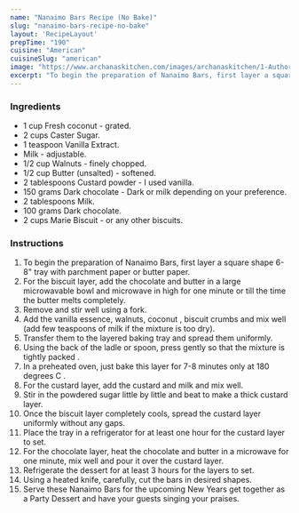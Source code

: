 ---
name: "Nanaimo Bars Recipe (No Bake)"
slug: "nanaimo-bars-recipe-no-bake"
layout: 'RecipeLayout'
prepTime: "190"
cuisine: "American"
cuisineSlug: "american"
image: "https://www.archanaskitchen.com/images/archanaskitchen/1-Author/umar/Nanaimo_Bars__Eggless_1600.jpg"
excerpt: "To begin the preparation of Nanaimo Bars, first layer a square shape  6-8 tray with parchment paper or butter paper"
---

### Ingredients

- 1 cup Fresh coconut - grated.
- 2 cups Caster Sugar.
- 1 teaspoon Vanilla Extract.
- Milk - adjustable.
- 1/2 cup Walnuts - finely chopped.
- 1/2 cup Butter (unsalted) - softened.
- 2 tablespoons Custard powder - I used vanilla.
- 150 grams Dark chocolate - Dark or milk depending on your preference.
- 2 tablespoons Milk.
- 100 grams Dark chocolate.
- 2 cups Marie Biscuit - or any other biscuits.

### Instructions

1. To begin the preparation of Nanaimo Bars, first layer a square shape  6-8" tray with parchment paper or butter paper.
1. For the biscuit layer, add the chocolate and butter in a large microwavable bowl and microwave in high for one minute or till the time the butter melts completely.
1. Remove and stir well using a fork.
1. Add the vanilla essence, walnuts, coconut , biscuit crumbs and mix well (add few teaspoons of milk if the mixture is too dry).
1. Transfer them to the layered baking tray and spread them uniformly.
1. Using the back of the ladle or spoon, press gently so that the mixture is tightly packed .
1. In a preheated oven, just bake this layer for 7-8 minutes only at 180 degrees C  .
1. For the custard layer, add the custard and milk and mix well.
1. Stir in the powdered sugar little by little and beat to make a thick custard layer.
1. Once the biscuit layer completely cools, spread the custard layer uniformly without any gaps.
1. Place the tray in a refrigerator for at least one hour for the custard layer to set.
1. For the chocolate layer, heat the chocolate and butter in a microwave for one minute, mix well and pour it over the custard layer.
1. Refrigerate the dessert for at least 3 hours for the layers to set.
1. Using a heated knife, carefully, cut the bars in desired shapes.
1. Serve these Nanaimo Bars for the upcoming New Years get together as a Party Dessert  and have your guests singing your praises.
